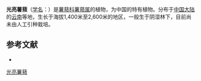 {{Speciesbox
| name = 光亮薯蓣
| status = 
| status_system = 
| image =
| genus = Dioscorea
| species = nitens
| authority = Prain et Burkill
}}

'''光亮薯蓣'''（[[学名|学名]]：{{lang|la|''Dioscorea nitens''}}）是[[薯蓣科|薯蓣科]][[薯蓣属|薯蓣属]]的植物，为中国的特有植物。分布于[[中国大陆|中国大陆]]的[[云南|云南]]等地，生长于海拔1,400米至2,600米的地区，一般生于阴湿林下，目前尚未由人工引种栽培。

== 参考文献 ==
<div class="references-small">
* {{cite web| url =http://www.bioinfo.cn/db05/KmzwSpecies.php?action=view&id=7732| title =光亮薯蓣| work =《中国高等植物数据库全库》| publisher =中国科学院微生物研究所| author =昆明植物研究所| accessdate =2009-02-24| deadurl =yes| archiveurl =https://web.archive.org/web/20160305071319/http://www.bioinfo.cn/db05/KmzwSpecies.php?action=view&id=7732| archivedate =2016-03-05}}
</div>
{{Taxonbar|from=Q10890045}}

[[Category:薯蓣属|光亮薯蓣]]


{{植物小作品}}